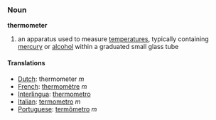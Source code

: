 ===Noun===
'''thermometer'''

# an apparatus used to measure [[temperature]]s, typically containing [[mercury]] or [[alcohol]] within a graduated small glass tube

====Translations====
*[[Dutch]]: thermometer ''m''
*[[French]]: [[thermomètre]] ''m''
*[[Interlingua]]: [[thermometro]]
*[[Italian]]: [[termometro]] ''m''
*[[Portuguese]]: [[termômetro]] ''m''